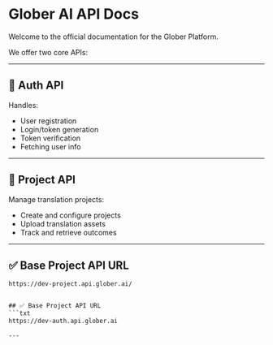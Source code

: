 # Glober AI API Docs

Welcome to the official documentation for the Glober Platform.

We offer two core APIs:

---

## 🔐 Auth API
Handles:
- User registration
- Login/token generation
- Token verification
- Fetching user info

---

## 🧠 Project API
Manage translation projects:
- Create and configure projects
- Upload translation assets
- Track and retrieve outcomes

---

## ✅ Base Project API URL 

```txt
https://dev-project.api.glober.ai/


## ✅ Base Project API URL 
```txt
https://dev-auth.api.glober.ai

---